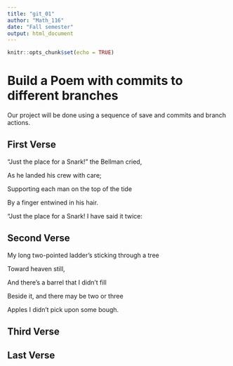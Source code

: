 ---
title: "git_01"
author: "Math_116"
date: "Fall semester"
output: html_document
---

```{r setup, include=FALSE}
knitr::opts_chunk$set(echo = TRUE)
```
# Build a Poem with commits to different branches
Our project will be done using a sequence of save and commits and branch actions.
<!-- Do not modify or change any text in "!--" bracketed areas such as this --- these are instructions to
you, if you change any of this the git program will notice it and compromise your git merging strategy !-->

## First Verse 
<!--Put the first five lines of a poem by Lewis Carrol in this section!-->
“Just the place for a Snark!” the Bellman cried,

As he landed his crew with care;

Supporting each man on the top of the tide

By a finger entwined in his hair.

“Just the place for a Snark! I have said it twice:


## Second Verse
<!--Put the first five lines of a poem by Robert Frost here!-->

My long two-pointed ladder’s sticking through a tree

Toward heaven still,

And there’s a barrel that I didn’t fill

Beside it, and there may be two or three

Apples I didn’t pick upon some bough.

## Third Verse
<!--Put the first two verses of The Walrus and the Carpenter here!-->


## Last Verse
<!--Put a short poem of your choice 8-20 lines,here!-->
